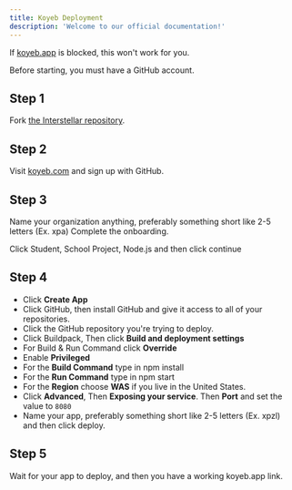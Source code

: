 ```yaml
---
title: Koyeb Deployment
description: 'Welcome to our official documentation!'
---
```


<Warning>If [koyeb.app](https://koyeb.app/) is blocked, this won't work for you.</Warning>

Before starting, you must have a GitHub account.

## Step 1 
Fork [the Interstellar repository](https://github.com/interstellarnetwork/interstellar/fork).

## Step 2 
Visit [koyeb.com](https://app.koyeb.com/auth/signup) and sign up with GitHub.

## Step 3
Name your organization anything, preferably something short like 2-5 letters (Ex. xpa)
Complete the onboarding.

Click Student, School Project, Node.js and then click continue

## Step 4
- Click **Create App**
- Click GitHub, then install GitHub and give it access to all of your repositories.
- Click the GitHub repository you're trying to deploy.
- Click Buildpack, Then click **Build and deployment settings**
- For Build & Run Command click **Override**
- Enable **Privileged**
- For the **Build Command** type in npm install
- For the **Run Command** type in npm start
- For the **Region** choose **WAS** if you live in the United States.
- Click **Advanced**, Then **Exposing your service**.  Then **Port** and set the value to `8080`
- Name your app, preferably something short like 2-5 letters (Ex. xpzl) and then click deploy.
## Step 5
Wait for your app to deploy, and then you have a working koyeb.app link.

